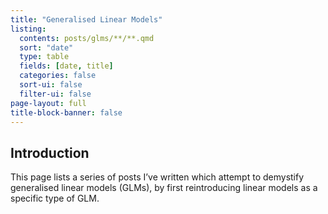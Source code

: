 ```yaml
---
title: "Generalised Linear Models"
listing: 
  contents: posts/glms/**/**.qmd
  sort: "date"
  type: table
  fields: [date, title]
  categories: false
  sort-ui: false
  filter-ui: false
page-layout: full
title-block-banner: false
---
```


## Introduction

This page lists a series of posts I've written which attempt to demystify generalised linear models (GLMs), by first reintroducing linear models as a specific type of GLM.




